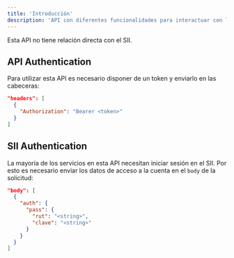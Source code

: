 ```yaml
---
title: 'Introducción'
description: 'API con diferentes funcionalidades para interactuar con los servicios del Servicio de Impuestos Internos de Chile.'
---
```


<Note>
  Esta API no tiene relación directa con el SII.
</Note>

## API Authentication

Para utilizar esta API es necesario disponer de un token y enviarlo en las cabeceras:

```json
"headers": [
  {
    "Authorization": "Bearer <token>"
  }
]
```

## SII Authentication

La mayoría de los servicios en esta API necesitan iniciar sesión en el SII. Por esto es necesario enviar los datos de acceso a la cuenta en el `body` de la solicitud:

```json
"body": [
  {
    "auth": {
      "pass": {
        "rut": "<string>",
        "clave": "<string>"
      }
    }
  }
]
```
